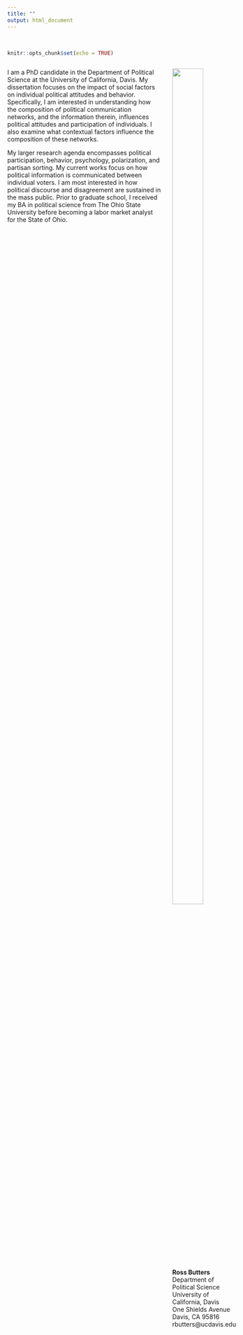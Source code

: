 ```yaml
---
title: ""
output: html_document
---
```


[//]: (!!!some sort of note)

[//]: (Theme options in _site.yml include: default, cerulean, journal, flatly, readable, spacelab, united, cosmo, lumen, paper, sandstone, simplex, and yeti --- I like cerulean, spacelab, cosmo, lumen, and paper)


<style>
  .column-left{
    float: left;
    width: 70%;
    text-align: left;
  }
  .column-center{
    display: inline-block;
    width: 0%;
    text-align: left;
  }
  .column-right{
    float: right;
    width: 25%;
    text-align: left;
  }
</style>

<br>


```r
knitr::opts_chunk$set(echo = TRUE)
```

<div class="column-left">
I am a PhD candidate in the Department of Political Science at the University of California, Davis. My dissertation focuses on the impact of social factors on individual political attitudes and behavior. Specifically, I am interested in understanding how the composition of political communication networks, and the information therein, influences political attitudes and participation of individuals. I also examine what contextual factors influence the composition of these networks. 

My larger research agenda encompasses political participation, behavior, psychology, polarization, and partisan sorting. My current works focus on how political information is communicated between individual voters. I am most interested in how political discourse and disagreement are sustained in the mass public. Prior to graduate school, I received my BA in political science from The Ohio State University before becoming a labor market analyst for the State of Ohio. 

<!-- Global site tag (gtag.js) - Google Analytics -->
<script async src="https://www.googletagmanager.com/gtag/js?id=UA-125325302-1"></script>
<script>
  window.dataLayer = window.dataLayer || [];
  function gtag(){dataLayer.push(arguments);}
  gtag('js', new Date());

  gtag('config', 'UA-125325302-1');
</script>

</div>


<div class="column-right">
<div style= "float:left;position: relative; top: 0px;">
![](IMG_7002-2-rbutters-Ross_Butters-rbutters@ucdavis.edu.jpg){ width=70% } 

**Ross Butters** <br />
Department of Political Science <br />
University of California, Davis <br />
One Shields Avenue <br />
Davis, CA 95816 <br />
rbutters@ucdavis.edu 
</div>
</div>

